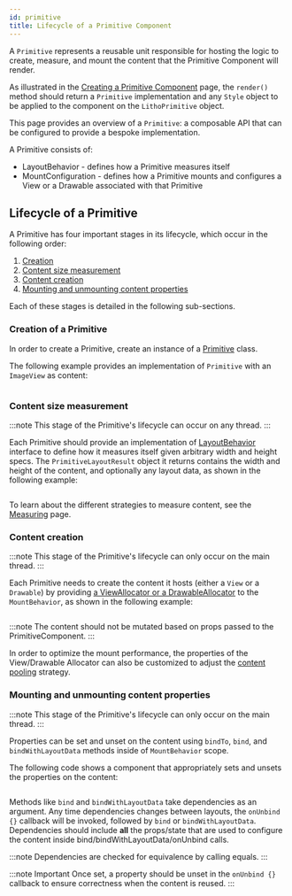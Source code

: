 ```yaml
---
id: primitive
title: Lifecycle of a Primitive Component
---
```


A `Primitive` represents a reusable unit responsible for hosting the logic to create, measure, and mount the content that the Primitive Component will render.

As illustrated in the [Creating a Primitive Component](primitive-component.mdx#creating-a-primitive-component) page, the `render()` method should return a `Primitive` implementation and any `Style` object to be applied to the component on the `LithoPrimitive` object.

This page provides an overview of a `Primitive`: a composable API that can be configured to provide a bespoke implementation.

A Primitive consists of:
 - LayoutBehavior - defines how a Primitive measures itself
 - MountConfiguration - defines how a Primitive mounts and configures a View or a Drawable associated with that Primitive

## Lifecycle of a Primitive

A Primitive has four important stages in its lifecycle, which occur in the following order:

1. [Creation](#creation-of-a-primitive)
1. [Content size measurement](#content-size-measurement)
1. [Content creation](#content-creation)
1. [Mounting and unmounting content properties](#mounting-and-unmounting-content-properties)

Each of these stages is detailed in the following sub-sections.

### Creation of a Primitive

In order to create a Primitive, create an instance of a [Primitive](https://github.com/facebook/litho/blob/75655943f348c0347d534e6931fb53b2f7f16195/litho-rendercore-primitives/src/main/java/com/facebook/rendercore/primitives/Primitive.kt#L36) class.

The following example provides an implementation of `Primitive` with an `ImageView` as content:

```kotlin file=sample/src/main/java/com/facebook/samples/litho/kotlin/primitives/SimpleImageViewPrimitiveComponent.kt start=start_image_primitive_component_example end=end_image_primitive_component_example
```

### Content size measurement

:::note
This stage of the Primitive's lifecycle can occur on any thread.
:::

Each Primitive should provide an implementation of [LayoutBehavior](https://github.com/facebook/litho/blob/75655943f348c0347d534e6931fb53b2f7f16195/litho-rendercore-primitives/src/main/java/com/facebook/rendercore/primitives/LayoutBehavior.kt#L30) interface to define how it measures itself given arbitrary width and height specs. The `PrimitiveLayoutResult` object it returns contains the width and height of the content, and optionally any layout data, as shown in the following example:

```kotlin file=sample/src/main/java/com/facebook/samples/litho/kotlin/primitives/SimpleImageViewPrimitiveComponent.kt start=start_image_primitive_layout_behavior_example end=end_image_primitive_layout_behavior_example
```

To learn about the different strategies to measure content, see the [Measuring](primitive-measuring.mdx) page.

### Content creation

:::note
This stage of the Primitive's lifecycle can only occur on the main thread.
:::

Each Primitive needs to create the content it hosts (either a `View` or a `Drawable`) by providing [a ViewAllocator or a DrawableAllocator](https://github.com/facebook/litho/blob/75655943f348c0347d534e6931fb53b2f7f16195/litho-rendercore-primitives/src/main/java/com/facebook/rendercore/primitives/ContentAllocator.kt#L34-L64) to the `MountBehavior`, as shown in the following example:

```kotlin file=litho-widget/src/main/java/com/facebook/litho/widget/ExperimentalImage.kt start=start_image_primitive_mount_behavior_example end=end_image_primitive_mount_behavior_example
```

:::note
The content should not be mutated based on props passed to the PrimitiveComponent.
:::

In order to optimize the mount performance, the properties of the View/Drawable Allocator can also be customized to adjust the [content pooling](primitive-preallocation.mdx) strategy.

### Mounting and unmounting content properties

:::note
This stage of the Primitive's lifecycle can only occur on the main thread.
:::

Properties can be set and unset on the content using `bindTo`, `bind`, and `bindWithLayoutData` methods inside of `MountBehavior` scope.

The following code shows a component that appropriately sets and unsets the properties on the content:

```kotlin file=litho-widget/src/main/java/com/facebook/litho/widget/ExperimentalImage.kt start=start_image_primitive_mount_behavior_example end=end_image_primitive_mount_behavior_example
```

Methods like `bind` and `bindWithLayoutData` take dependencies as an argument. Any time dependencies changes between layouts, the `onUnbind {}` callback will be invoked, followed by `bind` or `bindWithLayoutData`. Dependencies should include **all** the props/state that are used to configure the content inside bind/bindWithLayoutData/onUnbind calls.

:::note
Dependencies are checked for equivalence by calling equals.
:::

:::note Important
Once set, a property should be unset in the `onUnbind {}` callback to ensure correctness when the content is reused.
:::
